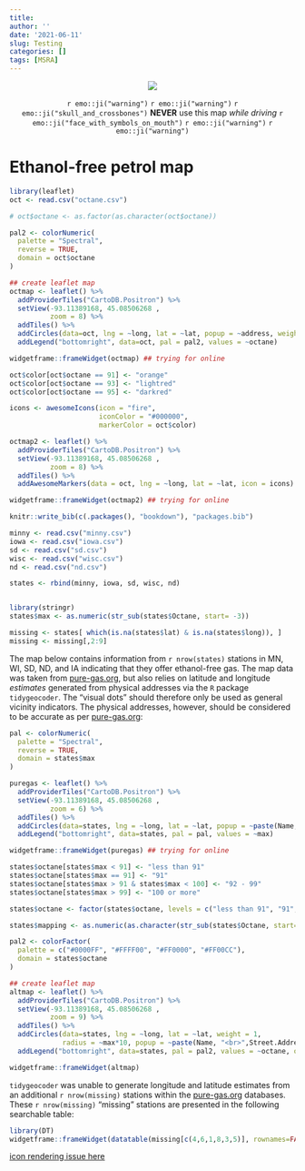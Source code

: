 ```yaml
---
title: 
author: ''
date: '2021-06-11'
slug: Testing
categories: []
tags: [MSRA]
---
```


<p align="center">
[![](scvc.PNG)](http://www.stcroixvalleycorvettes.com/)
</p>
<p align="center">
`r emo::ji("warning")` `r emo::ji("warning")` `r emo::ji("skull_and_crossbones")` **NEVER** use this map *while driving* `r emo::ji("face_with_symbols_on_mouth")` `r emo::ji("warning")` `r emo::ji("warning")` 
</p>

# Ethanol-free petrol map 

```r
library(leaflet)
oct <- read.csv("octane.csv")

# oct$octane <- as.factor(as.character(oct$octane))

pal2 <- colorNumeric(
  palette = "Spectral",
  reverse = TRUE,
  domain = oct$octane
)

## create leaflet map
octmap <- leaflet() %>% 
  addProviderTiles("CartoDB.Positron") %>% 
  setView(-93.11389168, 45.08506268	,
          zoom = 8) %>%
  addTiles() %>%
  addCircles(data=oct, lng = ~long, lat = ~lat, popup = ~address, weight=10, color=~pal2(octane), opacity=1, radius=10) %>%
  addLegend("bottomright", data=oct, pal = pal2, values = ~octane)

widgetframe::frameWidget(octmap) ## trying for online

```


```r

oct$color[oct$octane == 91] <- "orange"
oct$color[oct$octane == 93] <- "lightred"
oct$color[oct$octane == 95] <- "darkred"

icons <- awesomeIcons(icon = "fire",
                      iconColor = "#000000",
                      markerColor = oct$color)

octmap2 <- leaflet() %>%
  addProviderTiles("CartoDB.Positron") %>% 
  setView(-93.11389168, 45.08506268	,
          zoom = 8) %>%
  addTiles() %>%
  addAwesomeMarkers(data = oct, lng = ~long, lat = ~lat, icon = icons) 

widgetframe::frameWidget(octmap2) ## trying for online

```


```r
knitr::write_bib(c(.packages(), "bookdown"), "packages.bib")

minny <- read.csv("minny.csv")
iowa <- read.csv("iowa.csv")
sd <- read.csv("sd.csv")
wisc <- read.csv("wisc.csv")
nd <- read.csv("nd.csv")

states <- rbind(minny, iowa, sd, wisc, nd)


library(stringr)
states$max <- as.numeric(str_sub(states$Octane, start= -3))

missing <- states[ which(is.na(states$lat) & is.na(states$long)), ]
missing <- missing[,2:9]

```

The map below contains information from `r nrow(states)` stations in MN, WI, SD, ND, and IA indicating that they offer ethanol-free gas. The map data was taken from [pure-gas.org](https://www.pure-gas.org/), but also relies on latitude and longitude *estimates* generated from physical addresses via the `R` package `tidygeocoder`. The "visual dots" should therefore only be used as general vicinity indicators. The physical addresses, however, should be considered to be accurate as per [pure-gas.org](https://www.pure-gas.org/):

```r

pal <- colorNumeric(
  palette = "Spectral",
  reverse = TRUE,
  domain = states$max
)

puregas <- leaflet() %>% 
  addProviderTiles("CartoDB.Positron") %>% 
  setView(-93.11389168, 45.08506268	,
          zoom = 6) %>%
  addTiles() %>%
  addCircles(data=states, lng = ~long, lat = ~lat, popup = ~paste(Name, "<br>",Street.Address, "<br>", City, State, "<br>", Phone, "<br>", "Max Octane:", max), color=~pal(max), opacity=.8) %>%
  addLegend("bottomright", data=states, pal = pal, values = ~max)

widgetframe::frameWidget(puregas) ## trying for online

```


```r

states$octane[states$max < 91] <- "less than 91"
states$octane[states$max == 91] <- "91"
states$octane[states$max > 91 & states$max < 100] <- "92 - 99"
states$octane[states$max > 99] <- "100 or more"

states$octane <- factor(states$octane, levels = c("less than 91", "91", "92 - 99", "100 or more"))

states$mapping <- as.numeric(as.character(str_sub(states$Octane, start= -1)))  ## for circle radius

pal2 <- colorFactor(
  palette = c("#0000FF", "#FFFF00", "#FF0000", "#FF00CC"),
  domain = states$octane
)

## create leaflet map
altmap <- leaflet() %>% 
  addProviderTiles("CartoDB.Positron") %>% 
  setView(-93.11389168, 45.08506268	,
          zoom = 9) %>%
  addTiles() %>%
  addCircles(data=states, lng = ~long, lat = ~lat, weight = 1,
             radius = ~max*10, popup = ~paste(Name, "<br>",Street.Address, "<br>", City, State, "<br>", Phone, "<br>", "Max Octane:", max), fillColor=~pal2(octane), fillOpacity = .5 ) %>%
  addLegend("bottomright", data=states, pal = pal2, values = ~octane, opacity = 1)

widgetframe::frameWidget(altmap)

```

`tidygeocoder` was unable to generate longitude and latitude estimates from an additional `r nrow(missing)` stations within the [pure-gas.org](https://www.pure-gas.org/) databases. These `r nrow(missing)` "missing" stations are presented in the following searchable table:

```r

library(DT)
widgetframe::frameWidget(datatable(missing[c(4,6,1,8,3,5)], rownames=FALSE, options = list(pageLength = 5)))  

```


[icon rendering issue here](https://github.com/rstudio/leaflet/issues/691)